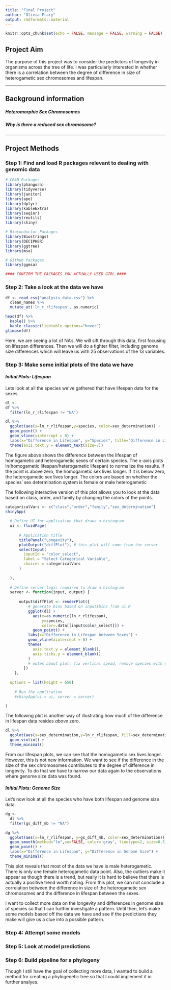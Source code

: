 ```yaml
---
title: "Final Project"
author: "Olivia Frary"
output: rmdformats::material
---
```


<style>
  .header-panel {
    background-color: #F0F0F0;
  }
  
  .pages h1 {
    color: #F0F0F0;
  }
</style>


```r
knitr::opts_chunk$set(echo = FALSE, message = FALSE, warning = FALSE)
```

## Project Aim

The purpose of this project was to consider the predictors of longevity in organisms across the tree of life. I was particularly interested in whether there is a correlation between the degree of difference in size of heterogametic sex chromosomes and lifespan. 

---

## Background information

##### Heteromorphic Sex Chromosomes

##### Why is there a reduced sex chromosome?

---

## Project Methods

### Step 1: Find and load R packages relevant to dealing with genomic data

```r
# CRAN Packages
library(phangorn)
library(tidyverse)
library(janitor)
library(ape)
library(dplyr)
library(kableExtra)
library(seqinr)
library(reutils)
library(shiny)

# Bioconductor Packages
library(Biostrings)
library(DECIPHER)
library(ggtree)
library(msa)

# Github Packages
library(ggmsa)

#### CONFIRM THE PACKAGES YOU ACTUALLY USED GIRL ####

```

### Step 2: Take a look at the data we have

```r
df <- read_csv("analysis_data.csv") %>% 
  clean_names %>% 
  mutate_at('ln_r_rlifespan', as.numeric)
```

```r
head(df) %>% 
  kable() %>% 
  kable_classic(lightable_options="hover")
glimpse(df)
```

Here, we are seeing a lot of NA's. We will sift through this data, first focusing on lifespan differences. Then we will do a tighter filter, including genome size differences
which will leave us with 25 observations of the 13 variables. 

### Step 3: Make some initial plots of the data we have

#### <i>Initial Plots: Lifespan</i>

Lets look at all the species we've gathered that have lifespan data for the sexes.

```r
dl <- 
df %>% 
  filter(ln_r_rlifespan != "NA")
```

```r
dl %>% 
  ggplot(aes(x=ln_r_rlifespan,y=species, color=sex_determination)) +
  geom_point() +
  geom_vline(xintercept = 0) +
  labs(x="Difference in Lifespan", y="Species", title="Difference in Lifespan between Homogametic and Heterogametic Sexes") +
  theme(axis.text.y = element_text(size=7))
```

The figure above shows the difference between the lifespan of homogametic and heterogametic sexes of certain species. The x-axis plots ln(homogametic lifespan/heterogametic lifespan) to normalize the results. If the point is above zero, the homogametic sex lives longer. If it is below zero, the heterogametic sex lives longer. The colors are based on whether the species' sex determination system is female or male heterogametic

The following interactive version of this plot allows you to look at the data
based on class, order, and family by changing the colors of the points. 

```r
categoricalVars <- c("class","order","family","sex_determination")
shinyApp(
  
  # Define UI for application that draws a histogram
  ui <- fluidPage(
  
      # Application title
      titlePanel("Longevity"),
      plotOutput("diffPlot"), # this plot will come from the server
      selectInput(
        inputId = "color_select",
        label = "Select Categorical Variable",
        choices = categoricalVars
      )
      
  ),
  
  # Define server logic required to draw a histogram
  server <- function(input, output) {
  
      output$diffPlot <- renderPlot({
          # generate bins based on input$bins from ui.R
          ggplot(dl) + 
            aes(x=as.numeric(ln_r_rlifespan),
                y=species,
                color=.data[[input$color_select]]) + 
            geom_point() +
          labs(x="Difference in Lifespan between Sexes") +
          geom_vline(xintercept = 0) +
          theme(
            axis.text.y = element_blank(),
            axis.ticks.y = element_blank()
          )
          # notes about plot: fix vertical spead, remove species with no data
        })
    },
  
  options = list(height = 650)
    
    # Run the application 
    #shinyApp(ui = ui, server = server)

)
```

The following plot is another way of illustrating how much of the difference in lifespan
data resides <i>above</i> zero.

```r
dl %>% 
  ggplot(aes(x=sex_determination,y=ln_r_rlifespan, fill=sex_determination)) +
  geom_violin() +
  theme_minimal()
```

From our lifespan plots, we can see that the homogametic sex lives longer. However, this is not new information. We want to see if the difference in the size of the sex chromosomes contributes to the degree of difference in longevity. To do that we have to narrow our data again to the observations where genome size data was found.

#### <i>Initial Plots: Genome Size</i>

Let's now look at all the species who have both lifespan and genome size data.

```r
dg <- 
  dl %>% 
  filter(gs_diff_mb != "NA")
```

```r
dg %>% 
  ggplot(aes(x=ln_r_rlifespan, y=gs_diff_mb, color=sex_determination)) +
  geom_smooth(method="lm",se=FALSE, color='gray', linetype=2, size=0.5) +
  geom_point() +
  labs(x="Difference in Lifespan", y="Difference in Genome Size") +
  theme_minimal()
```

This plot reveals that most of the data we have is male heterogametic. There is only one female heterogametic data point. Also, the outliers make it appear as though there is a trend, but really it is hard to believe that there is actually a positive trend worth noting. From this plot, we can not conclude a correlation between the difference in size of the heterogametic sex chromosomes and the difference in lifespan between the sexes. 

I want to collect more data on the longevity and differences in genome size of species so that I can further investigate a pattern. Until then, let's make some models based off the data we have and see if the predictions they make will give us a clue into a possible pattern.

### Step 4: Attempt some models 

### Step 5: Look at model predictions

### Step 6: Build pipeline for a phylogeny

Though I still have the goal of collecting more data, I wanted to build a method
for creating a phylogenetic tree so that I could implement it in further analyes.